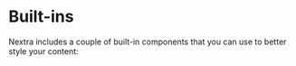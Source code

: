 
# Built-ins

Nextra includes a couple of built-in components that you can use to better style
your content:

<Cards>
  <Card
    title="Callout"
    href="/docs/guide/built-ins/callout"
  />
  <Card
    title="Cards"
    href="/docs/guide/built-ins/cards"
  />
  <Card
    title="FileTree"
    href="/docs/guide/built-ins/filetree"
  />
</Cards>